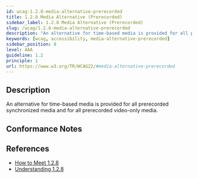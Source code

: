 ```yaml
---
id: wcag-1.2.8-media-alternative-prerecorded
title: 1.2.8 Media Alternative (Prerecorded)
sidebar_label: 1.2.8 Media Alternative (Prerecorded)
slug: /wcag/1.2.8-media-alternative-prerecorded
description: "An alternative for time-based media is provided for all prerecorded synchronized media and for all prerecorded video-only media."
keywords: [wcag, accessibility, media-alternative-prerecorded]
sidebar_position: 8
level: AAA
guideline: 1.2
principle: 1
url: https://www.w3.org/TR/WCAG22/#media-alternative-prerecorded
---
```


## Description

An alternative for time-based media is provided for all prerecorded synchronized media and for all prerecorded video-only media.

## Conformance Notes

<Project name="ads">
  <NotApplicable></NotApplicable>
</Project>

<Project name="scix">
  <NotApplicable></NotApplicable>
</Project>

## References

- [How to Meet 1.2.8](https://www.w3.org/WAI/WCAG22/quickref/#media-alternative-prerecorded)
- [Understanding 1.2.8](https://www.w3.org/WAI/WCAG22/Understanding/media-alternative-prerecorded.html)


